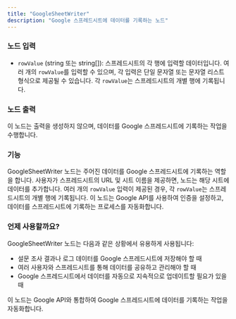 ```yaml
---
title: "GoogleSheetWriter"
description: "Google 스프레드시트에 데이터를 기록하는 노드"
---
```

### 노드 입력

- `rowValue` (string 또는 string[]): 스프레드시트의 각 행에 입력할 데이터입니다. 여러 개의 `rowValue`를 입력할 수 있으며, 각 입력은 단일 문자열 또는 문자열 리스트 형식으로 제공될 수 있습니다. 각 `rowValue`는 스프레드시트의 개별 행에 기록됩니다.

### 노드 출력

이 노드는 출력을 생성하지 않으며, 데이터를 Google 스프레드시트에 기록하는 작업을 수행합니다.

### 기능

GoogleSheetWriter 노드는 주어진 데이터를 Google 스프레드시트에 기록하는 역할을 합니다. 사용자가 스프레드시트의 URL 및 시트 이름을 제공하면, 노드는 해당 시트에 데이터를 추가합니다. 여러 개의 `rowValue` 입력이 제공된 경우, 각 `rowValue`는 스프레드시트의 개별 행에 기록됩니다. 이 노드는 Google API를 사용하여 인증을 설정하고, 데이터를 스프레드시트에 기록하는 프로세스를 자동화합니다.

### 언제 사용할까요?

GoogleSheetWriter 노드는 다음과 같은 상황에서 유용하게 사용됩니다:

- 설문 조사 결과나 로그 데이터를 Google 스프레드시트에 저장해야 할 때
- 여러 사용자와 스프레드시트를 통해 데이터를 공유하고 관리해야 할 때
- Google 스프레드시트에서 데이터를 자동으로 지속적으로 업데이트할 필요가 있을 때

<Info>
  이 노드는 Google API와 통합하여 Google 스프레드시트에 데이터를 기록하는 작업을
  자동화합니다.
</Info>